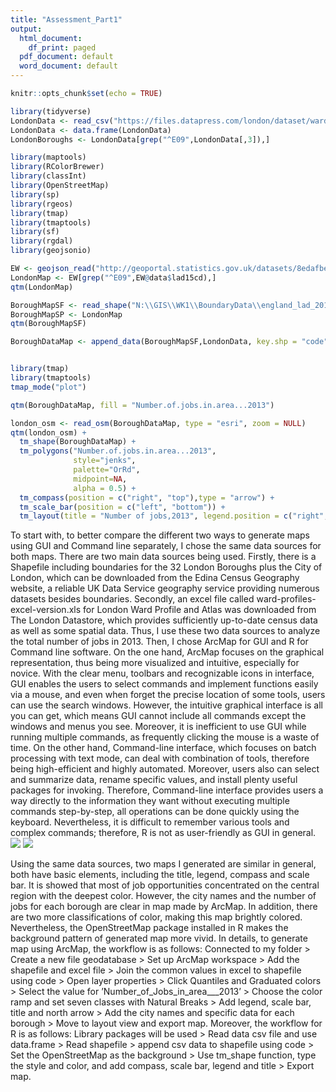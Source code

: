 ```yaml
---
title: "Assessment_Part1"
output:
  html_document:
    df_print: paged
  pdf_document: default
  word_document: default
---
```



```r
knitr::opts_chunk$set(echo = TRUE)
```

 

```r
library(tidyverse)
LondonData <- read_csv("https://files.datapress.com/london/dataset/ward-profiles-and-atlas/2015-09-24T14:21:24/ward-profiles-excel-version.csv", na = "n/a")
LondonData <- data.frame(LondonData)
LondonBoroughs <- LondonData[grep("^E09",LondonData[,3]),]

library(maptools)
library(RColorBrewer)
library(classInt)
library(OpenStreetMap)
library(sp)
library(rgeos)
library(tmap)
library(tmaptools)
library(sf)
library(rgdal)
library(geojsonio)

EW <- geojson_read("http://geoportal.statistics.gov.uk/datasets/8edafbe3276d4b56aec60991cbddda50_2.geojson", what = "sp")
LondonMap <- EW[grep("^E09",EW@data$lad15cd),]
qtm(LondonMap)

BoroughMapSF <- read_shape("N:\\GIS\\WK1\\BoundaryData\\england_lad_2011.shp", as.sf = TRUE)
BoroughMapSP <- LondonMap
qtm(BoroughMapSF)

BoroughDataMap <- append_data(BoroughMapSF,LondonData, key.shp = "code", key.data = "New.code", ignore.duplicates = TRUE)


library(tmap)
library(tmaptools)
tmap_mode("plot")

qtm(BoroughDataMap, fill = "Number.of.jobs.in.area...2013")

london_osm <- read_osm(BoroughDataMap, type = "esri", zoom = NULL)
qtm(london_osm) + 
  tm_shape(BoroughDataMap) + 
  tm_polygons("Number.of.jobs.in.area...2013", 
              style="jenks",
              palette="OrRd",
              midpoint=NA,
              alpha = 0.5) + 
  tm_compass(position = c("right", "top"),type = "arrow") + 
  tm_scale_bar(position = c("left", "bottom")) +
  tm_layout(title = "Number of jobs,2013", legend.position = c("right", "bottom"))
```

  To start with, to better compare the different two ways to generate maps using GUI and Command line separately, I chose the same data sources for both maps. There are two main data sources being used. Firstly, there is a Shapefile including boundaries for the 32 London Boroughs plus the City of London, which can be downloaded from the Edina Census Geography website, a reliable UK Data Service geography service providing numerous datasets besides boundaries. Secondly, an excel file called ward-profiles-excel-version.xls for London Ward Profile and Atlas was downloaded from The London Datastore, which provides sufficiently up-to-date census data as well as some spatial data. Thus, I use these two data sources to analyze the total number of jobs in 2013.
  Then, I chose ArcMap for GUI and R for Command line software. On the one hand, ArcMap focuses on the graphical representation, thus being more visualized and intuitive, especially for novice. With the clear menu, toolbars and recognizable icons in interface, GUI enables the users to select commands and implement functions easily via a mouse, and even when forget the precise location of some tools, users can use the search windows. However, the intuitive graphical interface is all you can get, which means GUI cannot include all commands except the windows and menus you see. Moreover, it is inefficient to use GUI while running multiple commands, as frequently clicking the mouse is a waste of time. On the other hand, Command-line interface, which focuses on batch processing with text mode, can deal with combination of tools, therefore being high-efficient and highly automated. Moreover, users also can select and summarize data, rename specific values, and install plenty useful packages for invoking. Therefore, Command-line interface provides users a way directly to the information they want without executing multiple commands step-by-step, all operations can be done quickly using the keyboard. Nevertheless, it is difficult to remember various tools and complex commands; therefore, R is not as user-friendly as GUI in general.
![](C:\\Users\\zzzypia\\Desktop\\GIS ASSIGN\\code\\LondonData_Jobs_arc.png)
![](C:\\Users\\zzzypia\\Desktop\\GIS ASSIGN\\code\\London_JOBS_R.png) 

  Using the same data sources, two maps I generated are similar in general, both have basic elements, including the title, legend, compass and scale bar. It is showed that most of job opportunities concentrated on the central region with the deepest color. However, the city names and the number of jobs for each borough are clear in map made by ArcMap. In addition, there are two more classifications of color, making this map brightly colored. Nevertheless, the OpenStreetMap package installed in R makes the background pattern of generated map more vivid.
  In details, to generate map using ArcMap, the workflow is as follows: Connected to my folder > Create a new file geodatabase > Set up ArcMap workspace > Add the shapefile and excel file > Join the common values in excel to shapefile using code > Open layer properties > Click Quantiles and Graduated colors > Select the value for ‘Number_of_Jobs_in_area___2013’ > Choose the color ramp and set seven classes with Natural Breaks > Add legend, scale bar, title and north arrow > Add the city names and specific data for each borough > Move to layout view and export map. Moreover, the workflow for R is as follows: Library packages will be used > Read data csv file and use data.frame > Read shapefile > append csv data to shapefile using code > Set the OpenStreetMap as the background > Use tm_shape function, type the style and color, and add compass, scale bar, legend and title > Export map.
